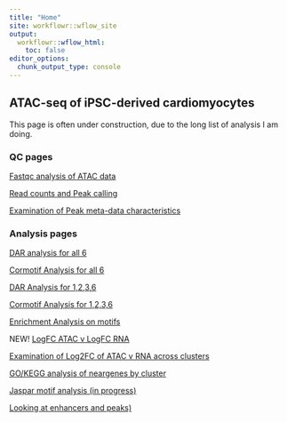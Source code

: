 ```yaml
---
title: "Home"
site: workflowr::wflow_site
output:
  workflowr::wflow_html:
    toc: false
editor_options:
  chunk_output_type: console
---
```


## ATAC-seq of iPSC-derived cardiomyocytes


This page is often under construction, due to the long list of analysis I am doing.


### QC pages

[Fastqc analysis of ATAC data](https://reneeisnowhere.github.io/ATAC_learning/Fastqc_results.html)

[Read counts and Peak calling](https://reneeisnowhere.github.io/ATAC_learning/Peak_calling.html)

[Examination of Peak meta-data characteristics](https://reneeisnowhere.github.io/ATAC_learning/Peak_analysis.html)


### Analysis pages
[DAR analysis for all 6](https://reneeisnowhere.github.io/ATAC_learning/Full_set_DAR.html)

[Cormotif Analysis for all 6](https://reneeisnowhere.github.io/ATAC_learning/CorMotif_data.html)

[DAR Analysis for 1,2,3,6](https://reneeisnowhere.github.io/ATAC_learning/Smaller_set_DAR.html)

[Cormotif Analysis for 1,2,3,6](https://reneeisnowhere.github.io/ATAC_learning/CorMotif_data_n45.html)  

[Enrichment Analysis on motifs](https://reneeisnowhere.github.io/ATAC_learning/Enrichment_motif.html)

NEW!   [LogFC ATAC v LogFC RNA](https://reneeisnowhere.github.io/ATAC_learning/DEG_LFC.html)


[Examination of Log2FC of ATAC v RNA across clusters](https://reneeisnowhere.github.io/ATAC_learning/ATAC_MRC_DAR_FC_RNA.html)

[GO/KEGG analysis of neargenes by cluster](https://reneeisnowhere.github.io/ATAC_learning/GO_KEGG_analysis.html)

[Jaspar motif analysis (in progress)](https://reneeisnowhere.github.io/ATAC_learning/Jaspar_motif.html)


[Looking at enhancers and peaks)](https://reneeisnowhere.github.io/ATAC_learning/Enhancer_files.html)


